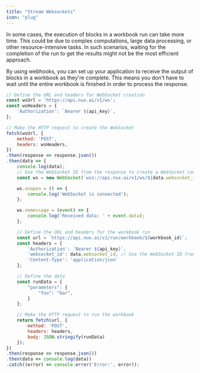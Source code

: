 ```yaml
---
title: "Stream Websockets"
icon: "plug"
---
```


In some cases, the execution of blocks in a workbook run can take more time. This could be due to complex computations, large data processing, or other resource-intensive tasks. In such scenarios, waiting for the completion of the run to get the results might not be the most efficient approach.

By using webhooks, you can set up your application to receive the output of blocks in a workbook as they're complete. This means you don't have to wait until the entire workbook is finished in order to process the response. 

```javascript
// Define the URL and headers for WebSocket creation
const wsUrl = 'https://api.nux.ai/v1/ws';
const wsHeaders = {
    'Authorization': `Bearer ${api_key}`,
};

// Make the HTTP request to create the WebSocket
fetch(wsUrl, {
    method: 'POST',
    headers: wsHeaders,
})
.then(response => response.json())
.then(data => {
    console.log(data);
    // Use the WebSocket ID from the response to create a WebSocket connection
    const ws = new WebSocket(`wss://api.nux.ai/v1/ws/${data.websocket_id}`);

    ws.onopen = () => {
        console.log('WebSocket is connected');
    };

    ws.onmessage = (event) => {
        console.log('Received data: ' + event.data);
    };

    // Define the URL and headers for the workbook run
    const url = `https://api.nux.ai/v1/run/workbook/${workbook_id}`;
    const headers = {
        'Authorization': `Bearer ${api_key}`,
        'websocket_id': data.websocket_id, // Use the WebSocket ID from the response
        'Content-Type': 'application/json'
    };

    // Define the data
    const runData = {
        "parameters": {
            "foo": "bar",
        }
    };

    // Make the HTTP request to run the workbook
    return fetch(url, {
        method: 'POST',
        headers: headers,
        body: JSON.stringify(runData)
    });
})
.then(response => response.json())
.then(data => console.log(data))
.catch((error) => console.error('Error:', error));
```